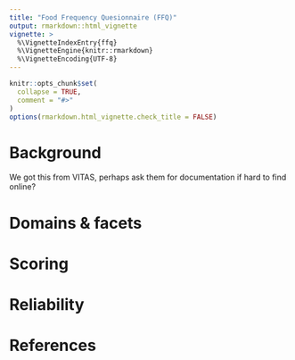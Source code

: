 ```yaml
---
title: "Food Frequency Quesionnaire (FFQ)"
output: rmarkdown::html_vignette
vignette: >
  %\VignetteIndexEntry{ffq}
  %\VignetteEngine{knitr::rmarkdown}
  %\VignetteEncoding{UTF-8}
---
```


```r
knitr::opts_chunk$set(
  collapse = TRUE,
  comment = "#>"
)
options(rmarkdown.html_vignette.check_title = FALSE)
```

# Background
We got this from VITAS, perhaps ask them for documentation if hard to find online?

# Domains & facets


# Scoring


# Reliability


# References

